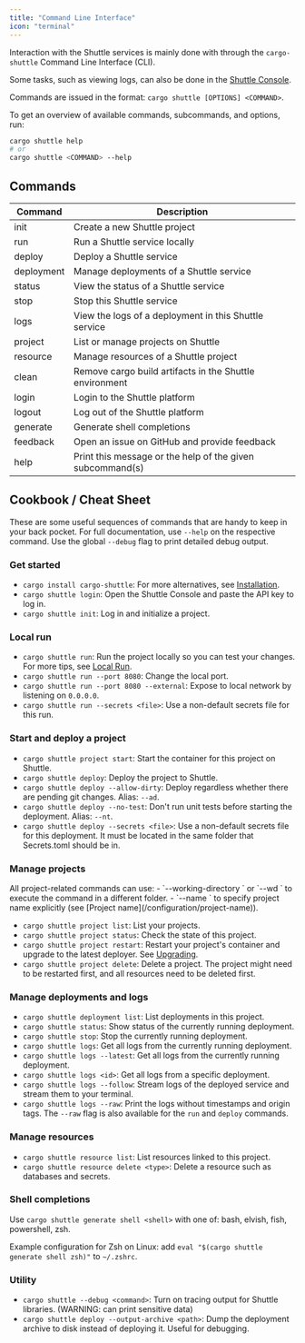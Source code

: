 ```yaml
---
title: "Command Line Interface"
icon: "terminal"
---
```


Interaction with the Shuttle services is mainly done with through the `cargo-shuttle` Command Line Interface (CLI).

Some tasks, such as viewing logs, can also be done in the [Shuttle Console](https://console.shuttle.rs/).

Commands are issued in the format: `cargo shuttle [OPTIONS] <COMMAND>`.

To get an overview of available commands, subcommands, and options, run:

```bash
cargo shuttle help
# or
cargo shuttle <COMMAND> --help
```

## Commands

| Command    | Description |
| ---------- | ----------- |
| init       | Create a new Shuttle project |
| run        | Run a Shuttle service locally |
| deploy     | Deploy a Shuttle service |
| deployment | Manage deployments of a Shuttle service |
| status     | View the status of a Shuttle service |
| stop       | Stop this Shuttle service |
| logs       | View the logs of a deployment in this Shuttle service |
| project    | List or manage projects on Shuttle |
| resource   | Manage resources of a Shuttle project |
| clean      | Remove cargo build artifacts in the Shuttle environment |
| login      | Login to the Shuttle platform |
| logout     | Log out of the Shuttle platform |
| generate   | Generate shell completions |
| feedback   | Open an issue on GitHub and provide feedback |
| help       | Print this message or the help of the given subcommand(s) |

## Cookbook / Cheat Sheet

These are some useful sequences of commands that are handy to keep in your back pocket.
For full documentation, use `--help` on the respective command.
Use the global `--debug` flag to print detailed debug output.

### Get started

- `cargo install cargo-shuttle`: For more alternatives, see [Installation](./installation).
- `cargo shuttle login`: Open the Shuttle Console and paste the API key to log in.
- `cargo shuttle init`: Log in and initialize a project.

### Local run

- `cargo shuttle run`: Run the project locally so you can test your changes. For more tips, see [Local Run](./local-run).
- `cargo shuttle run --port 8080`: Change the local port.
- `cargo shuttle run --port 8080 --external`: Expose to local network by listening on `0.0.0.0`.
- `cargo shuttle run --secrets <file>`: Use a non-default secrets file for this run.

### Start and deploy a project

- `cargo shuttle project start`: Start the container for this project on Shuttle.
- `cargo shuttle deploy`: Deploy the project to Shuttle.
- `cargo shuttle deploy --allow-dirty`: Deploy regardless whether there are pending git changes. Alias: `--ad`.
- `cargo shuttle deploy --no-test`: Don't run unit tests before starting the deployment. Alias: `--nt`.
- `cargo shuttle deploy --secrets <file>`: Use a non-default secrets file for this deployment. It must be located in the same folder that Secrets.toml should be in.

### Manage projects

<Tip>
All project-related commands can use:
- `--working-directory <path>` or `--wd <path>` to execute the command in a different folder.
- `--name <name>` to specify project name explicitly (see [Project name](/configuration/project-name)).
</Tip>

- `cargo shuttle project list`: List your projects.
- `cargo shuttle project status`: Check the state of this project.
- `cargo shuttle project restart`: Restart your project's container and upgrade to the latest deployer. See [Upgrading](/configuration/shuttle-versions#upgrading-shuttle-version).
- `cargo shuttle project delete`: Delete a project. The project might need to be restarted first, and all resources need to be deleted first.

### Manage deployments and logs

- `cargo shuttle deployment list`: List deployments in this project.
- `cargo shuttle status`: Show status of the currently running deployment.
- `cargo shuttle stop`: Stop the currently running deployment.
- `cargo shuttle logs`: Get all logs from the currently running deployment.
- `cargo shuttle logs --latest`: Get all logs from the currently running deployment.
- `cargo shuttle logs <id>`: Get all logs from a specific deployment.
- `cargo shuttle logs --follow`: Stream logs of the deployed service and stream them to your terminal.
- `cargo shuttle logs --raw`: Print the logs without timestamps and origin tags. The `--raw` flag is also available for the `run` and `deploy` commands.

### Manage resources

- `cargo shuttle resource list`: List resources linked to this project.
- `cargo shuttle resource delete <type>`: Delete a resource such as databases and secrets.

### Shell completions

Use `cargo shuttle generate shell <shell>` with one of: bash, elvish, fish, powershell, zsh.

Example configuration for Zsh on Linux: add `eval "$(cargo shuttle generate shell zsh)"` to `~/.zshrc`.

### Utility

- `cargo shuttle --debug <command>`: Turn on tracing output for Shuttle libraries. (WARNING: can print sensitive data)
- `cargo shuttle deploy --output-archive <path>`: Dump the deployment archive to disk instead of deploying it. Useful for debugging.
